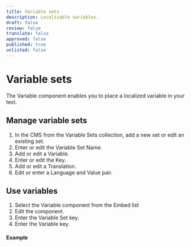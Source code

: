 ```yaml
---
title: Variable sets
description: Localizable variables.
draft: false
review: false
translate: false
approved: false
published: true
unlisted: false
---
```


# Variable sets

The Variable component enables you to place a localized variable in your text.

## Manage variable sets

1. In the CMS from the Variable Sets collection, add a new set or edit an existing set.
2. Enter or edit the Variable Set Name.
3. Add or edit a Variable.
4. Enter or edit the Key.
5. Add or edit a Translation.
6. Edit or enter a Language and Value pair.

## Use variables

1. Select the Variable component from the Embed list
2. Edit the component.
3. Enter the Variable Set key.
4. Enter the Variable key.

#### Example

<VariableSet setKey="writing-terms" variableKey="single-sourcing" />
